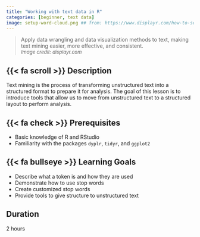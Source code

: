 ```yaml
---
title: "Working with text data in R"
categories: [beginner, text data]
image: setup-word-cloud.png ## from: https://www.displayr.com/how-to-set-up-your-text-analysis-in-displayr/
---
```


> Apply data wrangling and data visualization methods to text, making text mining easier, more effective, and consistent.\
<font size="2"> *Image credit: displayr.com* </font>

<!--Treating text as data frames of individual words allows us to easily manipulate, summarize, and visualize text characteristics and integrate natural language processing into effective workflows we were already using.-->

## {{< fa scroll >}} Description
Text mining is the process of transforming unstructured text into a structured format to prepare it for analysis. The goal of this lesson is to introduce tools that allow us to move from unstructured text to a structured layout to perform analysis.

## {{< fa check >}} Prerequisites
- Basic knowledge of R and RStudio
- Familiarity with the packages `dyplr`, `tidyr`, and `ggplot2`

## {{< fa bullseye >}} Learning Goals
- Describe what a token is and how they are used
- Demonstrate how to use stop words
- Create customized stop words
- Provide tools to give structure to unstructured text

## <i class="fa-regular fa-clock"></i> Duration
2 hours
